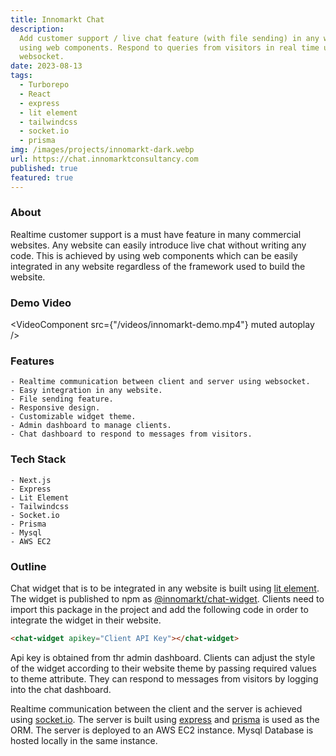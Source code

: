 ```yaml
---
title: Innomarkt Chat
description:
  Add customer support / live chat feature (with file sending) in any website
  using web components. Respond to queries from visitors in real time using
  websocket.
date: 2023-08-13
tags:
  - Turborepo
  - React
  - express
  - lit element
  - tailwindcss
  - socket.io
  - prisma
img: /images/projects/innomarkt-dark.webp
url: https://chat.innomarktconsultancy.com
published: true
featured: true
---
```



### About

Realtime customer support is a must have feature in many commercial websites.
Any website can easily introduce live chat without writing any code. This is
achieved by using web components which can be easily integrated in any website
regardless of the framework used to build the website.

### Demo Video

<VideoComponent src={"/videos/innomarkt-demo.mp4"} muted autoplay />

### Features

    - Realtime communication between client and server using websocket.
    - Easy integration in any website.
    - File sending feature.
    - Responsive design.
    - Customizable widget theme.
    - Admin dashboard to manage clients.
    - Chat dashboard to respond to messages from visitors.

### Tech Stack

    - Next.js
    - Express
    - Lit Element
    - Tailwindcss
    - Socket.io
    - Prisma
    - Mysql
    - AWS EC2

### Outline

Chat widget that is to be integrated in any website is built using
[lit element](https://lit.dev/). The widget is published to npm as
[@innomarkt/chat-widget](https://www.npmjs.com/package/@innomarkt/chat-widget).
Clients need to import this package in the project and add the following code in
order to integrate the widget in their website.

```html
<chat-widget apikey="Client API Key"></chat-widget>
```

Api key is obtained from thr admin dashboard. Clients can adjust the style of
the widget according to their website theme by passing required values to theme
attribute. They can respond to messages from visitors by logging into the chat
dashboard.

Realtime communication between the client and the server is achieved using
[socket.io](https://socket.io/). The server is built using
[express](https://expressjs.com/) and [prisma](https://www.prisma.io/) is used
as the ORM. The server is deployed to an AWS EC2 instance. Mysql Database is
hosted locally in the same instance.
